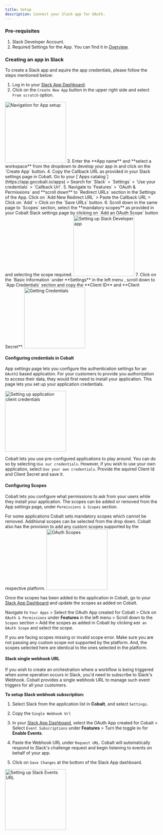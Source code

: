 ```yaml
---
title: Setup
description: Connect your Slack app for OAuth.
---
```

### Pre-requisites

1. Slack Developer Account.
2. Required Settings for the App. You can find it in [Overview](https://docs.gocobalt.io/resources/integration-providers/slack_overview#required-settings).


### Creating an app in Slack

To create a Slack app and aquire the app credentials, please follow the steps mentioned below:

1. Log in to your [Slack App Dashboard](https://api.slack.com/apps).
2. Click on the `Create New App` button in the upper right side and select `From scratch` option.
<img height="200" src="/images/Slack/Slack_navigation.png" alt="Navigation for App setup"/>
3. Enter the **App name** and **select a workspace** from the dropdown to develop your app in and click on the `Create App` button.
4. Copy the Callback URL as provided in your Slack settings page in Cobalt. Go to your [`Apps catalog`](https://app.gocobalt.io/apps) > Search for `Slack` > `Settings` > `Use your credentials` > `Callback Url`.
5. Navigate to `Features` > `OAuth & Permissions` and **scroll down** to `Redirect URLs` section in the Settings of the App. Click on `Add New Redirect URL` > Paste the Callback URL > Click on `Add` > Click on the `Save URLs` button.
6. Scroll down in the same page to `Scopes` section, select the **mandatory scopes** as provided in your Cobalt Slack settings page by clicking on `Add an OAuth Scope` button and selecting the scope required.
<img height="200" src="/images/Slack/Slack_config.png" alt="Setting up Slack Developer app"/>
7. Click on the `Basic Information` under **Settings** in the left menu , scroll down to `App Credentials` section  and copy the **Client ID** and **Client Secret**.
<img height="200" src="/images/Slack/Slack_credentials.png" alt="Getting Credentials"/>

#### Configuring credentials in Cobalt
App settings page lets you configure the authentication settings for an `OAuth2` based application. For your customers to provide you authorization to access their data,
they would first need to install your application. This page lets you set up your application credentials.

<img height="200" src="/images/Slack/Slack_cobalt.png" alt="Setting up application client credentials"/>

Cobalt lets you use pre-configured applications to play around. You can do so by selecting `Use our credentials`. However, if you wish to use your own application,
select `Use your own credentials`. Provide the aquired Client Id and Client Secret and save it.

#### Configuring Scopes
Cobalt lets you configure what permissions to ask from your users while they install your application. The scopes can be added or removed from the App settings page, under `Permissions & Scopes`
section. 

For some applications Cobalt sets mandatory scopes which cannot be removed. Additional scopes can be selected from the drop down. Cobalt also has the provision to add any 
custom scopes supported by the respective platform.
<img height="200" src="/images/Slack/Slack_scopes.png" alt="OAuth Scopes"/>

Once the scopes has been added to the application in Cobalt, go to your [Slack App Dashboard](https://api.slack.com/apps) and update the scopes as added on Cobalt.

Navigate to  `Your Apps` > Select the OAuth App created for Cobalt > Click on `OAuth & Permissions` under **Features** in the left menu  > Scroll down to the `Scopes` section > Add the scopes as added in Cobalt by clicking `Add an OAuth Scope` and select the scope.

<Warning>
If you are facing scopes missing or invalid scope error. Make sure you are not passing any custom scope not supported by the platform. And, the scopes selected here are
identical to the ones selected in the platform.
</Warning>

#### Slack single webhook URL
If you wish to create an orchestration where a workflow is being triggered when some operation occurs in Slack, you'd need to subscribe to Slack's Webhook. Cobalt provides
a single webhook URL to manage such event triggers for all your customers.

**To setup Slack webhook subscription:**

1. Select Slack from the application list in **Cobalt**, and select `Settings`.
2. Copy the `Single Webhook Url`
3. In your [Slack App Dashboard](https://api.slack.com/apps), select the OAuth App created for Cobalt > Select `Event Subscriptions` under **Features** > Turn the toggle `On` for **Enable Events**.
4. Paste the Webhook URL under `Request URL`. Cobalt will automatically respond to Slack's challenge request and begin listening to events on behalf of your app.

5. Click on `Save Changes` at the bottom of the Slack App dashboard.

<img height="200" src="/images/Slack/Slack_webhook.png" alt="Setting up Slack Events URL"/>